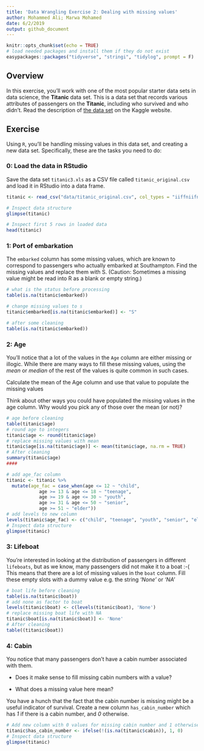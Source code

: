 ```yaml
---
title: 'Data Wrangling Exercise 2: Dealing with missing values'
author: Mohammed Ali; Marwa Mohamed
date: 6/2/2019
output: github_document
---
```


```r
knitr::opts_chunk$set(echo = TRUE)
# load needed packages and install them if they do not exist
easypackages::packages("tidyverse", "stringi", "tidylog", prompt = F)
```

## Overview
In this exercise, you'll work with one of the most popular starter data sets in data science, the **Titanic** data set. This is a data set that records various attributes of passengers on the **Titanic**, including who survived and who didn’t.
Read the description of [the data set](https://www.kaggle.com/c/titanic/data) on the Kaggle website.

## Exercise

Using `R`, you’ll be handling missing values in this data set, and creating a new data set. Specifically, these are the tasks you need to do:

### 0: Load the data in RStudio

Save the data set `titanic3.xls` as a CSV file called `titanic_original.csv` and load it in RStudio into a data frame.

```r
titanic <- read_csv("data/titanic_original.csv", col_types = "iiffniifnfffif")

# Inspect data structure
glimpse(titanic)

# Inspect first 5 rows in loaded data
head(titanic)
```

### 1: Port of embarkation

The `embarked` column has some missing values, which are known to correspond to passengers who actually embarked at Southampton. Find the missing values and replace them with S. (Caution: Sometimes a missing value might be read into R as a blank or empty string.)

```r
# what is the status before processing
table(is.na(titanic$embarked))

# change missing values to s
titanic$embarked[is.na(titanic$embarked)] <- "S"

# after some cleaning
table(is.na(titanic$embarked))
```

### 2: Age

You’ll notice that a lot of the values in the `Age` column are either missing or illogic. While there are many ways to fill these missing values, using the *mean* or *median* of the rest of the values is quite common in such cases.

Calculate the mean of the Age column and use that value to populate the missing values

Think about other ways you could have populated the missing values in the age column. Why would you pick any of those over the mean (or not)?

```r
# age before cleaning
table(titanic$age)
# round age to integers
titanic$age <- round(titanic$age)
# replace missing values with mean
titanic$age[is.na(titanic$age)] <- mean(titanic$age, na.rm = TRUE)
# After cleaning
summary(titanic$age)
####

# add age_fac column
titanic <- titanic %>% 
  mutate(age_fac = case_when(age <= 12 ~ "child",
            age >= 13 & age <= 18 ~ "teenage",
            age >= 19 & age <= 30 ~ "youth",
            age >= 31 & age <= 50 ~ "senior",
            age >= 51 ~ "elder"))
# add levels to new column
levels(titanic$age_fac) <- c("child", "teenage", "youth", "senior", "elder")
# Inspect data structure
glimpse(titanic)

```

### 3: Lifeboat

You’re interested in looking at the distribution of passengers in different `lifeboats`, but as we know, many passengers did not make it to a boat :-( This means that there are a lot of missing values in the `boat` column. Fill these empty slots with a dummy value e.g. the string *'None'* or *'NA'*

```r
# boat life before cleaning
table(is.na(titanic$boat))
# add none as factor to boat
levels(titanic$boat) <- c(levels(titanic$boat), 'None')
# replace missing boat life with NA
titanic$boat[is.na(titanic$boat)] <- 'None'
# After cleaning
table((titanic$boat))
```

### 4: Cabin

You notice that many passengers don’t have a cabin number associated with them.

- Does it make sense to fill missing cabin numbers with a value?

- What does a missing value here mean?

You have a hunch that the fact that the cabin number is missing might be a useful indicator of survival. Create a new column `has_cabin_number` which has *1* if there is a cabin number, and *0* otherwise.

```r
# Add new column with 0 values for missing cabin number and 1 otherwise
titanic$has_cabin_number <- ifelse(!(is.na(titanic$cabin)), 1, 0)
# Inspect data structure
glimpse(titanic)
```

